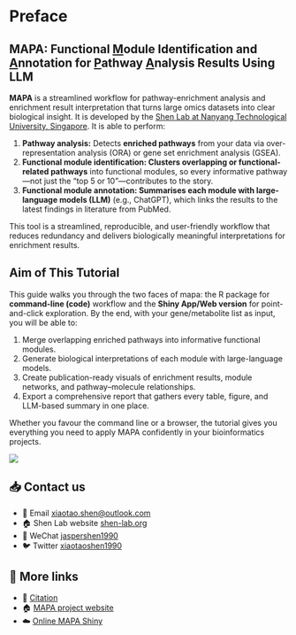 # Preface {.unnumbered}

## MAPA: Functional [M]{.underline}odule Identification and [A]{.underline}nnotation for [P]{.underline}athway [A]{.underline}nalysis Results Using LLM

**MAPA** is a streamlined workflow for pathway-enrichment analysis and enrichment result interpretation that turns large omics datasets into clear biological insight. It is developed by the [Shen Lab at Nanyang Technological University, Singapore](https://www.shen-lab.org/). It is able to perform:

1.  **Pathway analysis:** Detects **enriched pathways** from your data via over-representation analysis (ORA) or gene set enrichment analysis (GSEA).
2.  **Functional module identification: Clusters overlapping or functional-related pathways** into functional modules, so every informative pathway—not just the "top 5 or 10"—contributes to the story.
3.  **Functional module annotation: Summarises each module with large-language models (LLM)** (e.g., ChatGPT), which links the results to the latest findings in literature from PubMed.

This tool is a streamlined, reproducible, and user-friendly workflow that reduces redundancy and delivers biologically meaningful interpretations for enrichment results.

## Aim of This Tutorial

This guide walks you through the two faces of mapa: the R package for **command-line (code)** workflow and the **Shiny App/Web version** for point-and-click exploration. By the end, with your gene/metabolite list as input, you will be able to:

1.  Merge overlapping enriched pathways into informative functional modules.
2.  Generate biological interpretations of each module with large-language models.
3.  Create publication-ready visuals of enrichment results, module networks, and pathway–molecule relationships.
4.  Export a comprehensive report that gathers every table, figure, and LLM-based summary in one place.

Whether you favour the command line or a browser, the tutorial gives you everything you need to apply MAPA confidently in your bioinformatics projects.

![](images/shen_lab_logo.png)

## 📥 Contact us

-   📩 Email [xiaotao.shen\@outlook.com](xiaotao.shen@outlook.com)
-   🏠 Shen Lab website [shen-lab.org](https://www.shen-lab.org/)
-   💬 WeChat [jaspershen1990](https://jaspershen.github.io/image/wechat_QR.jpg)
-   🐦 Twitter [xiaotaoshen1990](https://twitter.com/xiaotaoshen1990)

## 🔗 More links

-   📖 [Citation](https://www.shen-lab.org/mapa-website/)
-   🏠 [MAPA project website](https://www.shen-lab.org/mapa-website/)
-   ☁️ [Online MAPA Shiny](https://mapashiny.jaspershenlab.com/)
